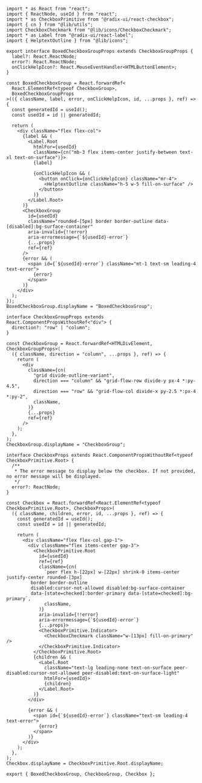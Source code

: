 ```tsx
import * as React from "react";
import { ReactNode, useId } from "react";
import * as CheckboxPrimitive from "@radix-ui/react-checkbox";
import { cn } from "@lib/utils";
import CheckboxCheckmark from "@lib/icons/CheckboxCheckmark";
import * as Label from "@radix-ui/react-label";
import { HelptextOutline } from "@lib/icons";

export interface BoxedCheckboxGroupProps extends CheckboxGroupProps {
  label?: React.ReactNode;
  error?: React.ReactNode;
  onClickHelpIcon?: React.MouseEventHandler<HTMLButtonElement>;
}

const BoxedCheckboxGroup = React.forwardRef<
  React.ElementRef<typeof CheckboxGroup>,
  BoxedCheckboxGroupProps
>(({ className, label, error, onClickHelpIcon, id, ...props }, ref) => {
  const generatedId = useId();
  const usedId = id || generatedId;

  return (
    <div className="flex flex-col">
      {label && (
        <Label.Root
          htmlFor={usedId}
          className={cn("mb-3 flex items-center justify-between text-xl text-on-surface")}>
          {label}

          {onClickHelpIcon && (
            <button onClick={onClickHelpIcon} className="mr-4">
              <HelptextOutline className="h-5 w-5 fill-on-surface" />
            </button>
          )}
        </Label.Root>
      )}
      <CheckboxGroup
        id={usedId}
        className="rounded-[5px] border border-outline data-[disabled]:bg-surface-container"
        aria-invalid={!!error}
        aria-errormessage={`${usedId}-error`}
        {...props}
        ref={ref}
      />
      {error && (
        <span id={`${usedId}-error`} className="mt-1 text-sm leading-4 text-error">
          {error}
        </span>
      )}
    </div>
  );
});
BoxedCheckboxGroup.displayName = "BoxedCheckboxGroup";

interface CheckboxGroupProps extends React.ComponentPropsWithoutRef<"div"> {
  direction?: "row" | "column";
}

const CheckboxGroup = React.forwardRef<HTMLDivElement, CheckboxGroupProps>(
  ({ className, direction = "column", ...props }, ref) => {
    return (
      <div
        className={cn(
          "grid divide-outline-variant",
          direction === "column" && "grid-flow-row divide-y px-4 *:py-4.5",
          direction === "row" && "grid-flow-col divide-x py-2.5 *:px-4 *:py-2",
          className,
        )}
        {...props}
        ref={ref}
      />
    );
  },
);
CheckboxGroup.displayName = "CheckboxGroup";

interface CheckboxProps extends React.ComponentPropsWithoutRef<typeof CheckboxPrimitive.Root> {
  /**
   * The error message to display below the checkbox. If not provided, no error message will be displayed.
   */
  error?: ReactNode;
}

const Checkbox = React.forwardRef<React.ElementRef<typeof CheckboxPrimitive.Root>, CheckboxProps>(
  ({ className, children, error, id, ...props }, ref) => {
    const generatedId = useId();
    const usedId = id || generatedId;

    return (
      <div className="flex flex-col gap-1">
        <div className="flex items-center gap-3">
          <CheckboxPrimitive.Root
            id={usedId}
            ref={ref}
            className={cn(
              `peer flex h-[22px] w-[22px] shrink-0 items-center justify-center rounded-[3px]
         border border-outline
         disabled:cursor-not-allowed disabled:bg-surface-container
         data-[state=checked]:border-primary data-[state=checked]:bg-primary`,
              className,
            )}
            aria-invalid={!!error}
            aria-errormessage={`${usedId}-error`}
            {...props}>
            <CheckboxPrimitive.Indicator>
              <CheckboxCheckmark className="w-[13px] fill-on-primary" />
            </CheckboxPrimitive.Indicator>
          </CheckboxPrimitive.Root>
          {children && (
            <Label.Root
              className="text-lg leading-none text-on-surface peer-disabled:cursor-not-allowed peer-disabled:text-on-surface-light"
              htmlFor={usedId}>
              {children}
            </Label.Root>
          )}
        </div>

        {error && (
          <span id={`${usedId}-error`} className="text-sm leading-4 text-error">
            {error}
          </span>
        )}
      </div>
    );
  },
);
Checkbox.displayName = CheckboxPrimitive.Root.displayName;

export { BoxedCheckboxGroup, CheckboxGroup, Checkbox };
```

